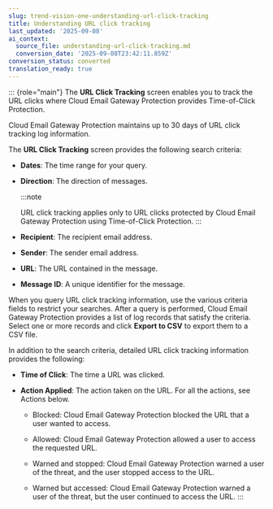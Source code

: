 ```yaml
---
slug: trend-vision-one-understanding-url-click-tracking
title: Understanding URL click tracking
last_updated: '2025-09-08'
ai_context:
  source_file: understanding-url-click-tracking.md
  conversion_date: '2025-09-08T23:42:11.859Z'
conversion_status: converted
translation_ready: true
---
```


::: {role="main"}
The **URL Click Tracking** screen enables you to track the URL clicks where Cloud Email Gateway Protection provides Time-of-Click Protection.

Cloud Email Gateway Protection maintains up to 30 days of URL click tracking log information.

The **URL Click Tracking** screen provides the following search criteria:

- **Dates**: The time range for your query.

- **Direction**: The direction of messages.

  :::note

  URL click tracking applies only to URL clicks protected by Cloud Email Gateway Protection using Time-of-Click Protection.
  :::

- **Recipient**: The recipient email address.

- **Sender**: The sender email address.

- **URL**: The URL contained in the message.

- **Message ID**: A unique identifier for the message.

When you query URL click tracking information, use the various criteria fields to restrict your searches. After a query is performed, Cloud Email Gateway Protection provides a list of log records that satisfy the criteria. Select one or more records and click **Export to CSV** to export them to a CSV file.

In addition to the search criteria, detailed URL click tracking information provides the following:

- **Time of Click**: The time a URL was clicked.

- **Action Applied**: The action taken on the URL. For all the actions, see Actions below.

  - Blocked: Cloud Email Gateway Protection blocked the URL that a user wanted to access.

  - Allowed: Cloud Email Gateway Protection allowed a user to access the requested URL.

  - Warned and stopped: Cloud Email Gateway Protection warned a user of the threat, and the user stopped access to the URL.

  - Warned but accessed: Cloud Email Gateway Protection warned a user of the threat, but the user continued to access the URL.
:::
